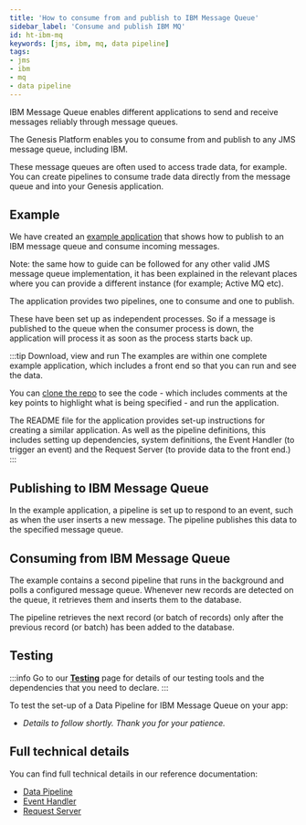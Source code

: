 ```yaml
---
title: 'How to consume from and publish to IBM Message Queue'
sidebar_label: 'Consume and publish IBM MQ'
id: ht-ibm-mq
keywords: [jms, ibm, mq, data pipeline]
tags:
- jms
- ibm
- mq
- data pipeline
---
```


IBM Message Queue enables different applications to send and receive messages reliably through message queues.

The Genesis Platform enables you to consume from and publish to any JMS message queue, including IBM.

These message queues are often used to access trade data, for example. You can create pipelines to consume trade data directly from the message queue and into your Genesis application.

## Example

We have created an [example application](https://github.com/genesiscommunitysuccess/howto-ibm-mq-pipelines/tree/main) that shows how to publish to an IBM message queue and consume incoming messages.

Note: the same how to guide can be followed for any other valid JMS message queue implementation, it has been explained in the relevant places where you can provide a different instance (for example; Active MQ etc).

The application provides two pipelines, one to consume and one to publish.

These have been set up as independent processes. So if a message is published to the queue when the consumer process is down, the application will process it as soon as the process starts back up.

:::tip Download, view and run
The examples are within one complete example application, which includes a front end so that you can run and see the data.

You can [clone the repo](https://github.com/genesiscommunitysuccess/howto-ibm-mq-pipelines/tree/main) to see the code - which includes comments at the key points to highlight what is being specified - and run the application.

The README file for the application provides set-up instructions for creating a similar application. As well as the pipeline definitions, this includes setting up dependencies, system definitions, the Event Handler (to trigger an event) and the Request Server (to provide data to the front end.)
:::

## Publishing to IBM Message Queue
In the example application, a pipeline is set up to respond to an event, such as when the user inserts a new message. The pipeline publishes this data to the specified message queue.

## Consuming from IBM Message Queue
The example contains a second pipeline that runs in the background and polls a configured message queue. Whenever new records are detected on the queue, it retrieves them and inserts them to the database.

The pipeline retrieves the next record (or batch of records) only after the previous record (or batch) has been added to the database.

## Testing

:::info
Go to our [**Testing**](/how-to/ht-prepare-test/) page for details of our testing tools and the dependencies that you need to declare.
:::

To test the set-up of a Data Pipeline for IBM Message Queue on your app:

- *Details to follow shortly. Thank you for your patience.*

## Full technical details
You can find full technical details in our reference documentation:

- [Data Pipeline](/server/data-pipelines/introduction)
- [Event Handler](/server/event-handler/introduction/)
- [Request Server](/server/request-server/introduction/)
